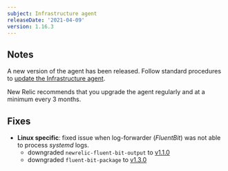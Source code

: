 ```yaml
---
subject: Infrastructure agent
releaseDate: '2021-04-09'
version: 1.16.3
---
```


## Notes
A new version of the agent has been released. Follow standard procedures to [update the Infrastructure agent](https://docs.newrelic.com/docs/infrastructure/install-configure-manage-infrastructure/update-or-uninstall/update-infrastructure-agent).
  
New Relic recommends that you upgrade the agent regularly and at a minimum every 3 months.

## Fixes
- **Linux specific**: fixed issue when log-forwarder (*FluentBit*) was not able to process *systemd* logs. 
  * downgraded `newrelic-fluent-bit-output` to [v1.1.0](https://github.com/newrelic/newrelic-fluent-bit-output/tree/v1.1.0)
  * downgraded `fluent-bit-package` to [v1.3.0](https://github.com/newrelic-experimental/fluent-bit-package/releases/tag/1.3.0)
